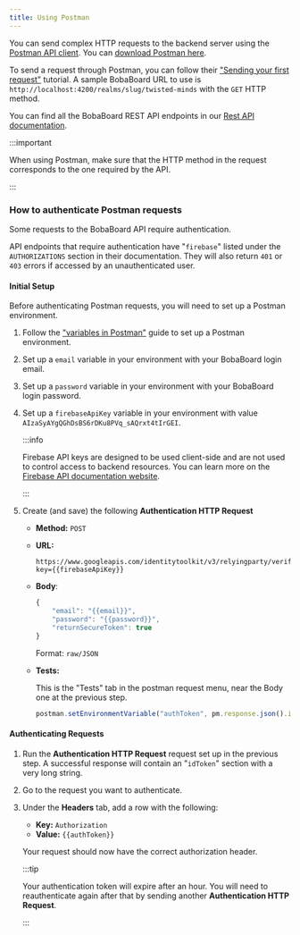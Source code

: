 ```yaml
---
title: Using Postman
---
```


You can send complex HTTP requests to the backend server using the
[Postman API client](https://www.postman.com/product/api-client/). You can
[download Postman here](https://www.postman.com/downloads/).

To send a request through Postman, you can follow their
["Sending your first request"](https://learning.postman.com/docs/getting-started/sending-the-first-request/)
tutorial. A sample BobaBoard URL to use is
`http://localhost:4200/realms/slug/twisted-minds` with the `GET` HTTP method.

You can find all the BobaBoard REST API endpoints in our
[Rest API documentation](/docs/development/rest-api/).

:::important

When using Postman, make sure that the HTTP method in the request corresponds to
the one required by the API.

:::

### How to authenticate Postman requests

Some requests to the BobaBoard API require authentication.

API endpoints that require authentication have "`firebase`" listed under the
`AUTHORIZATIONS` section in their documentation. They will also return `401` or
`403` errors if accessed by an unauthenticated user.

#### Initial Setup

Before authenticating Postman requests, you will need to set up a Postman
environment.

1. Follow the
   ["variables in Postman"](https://www.javatpoint.com/variables-in-postman)
   guide to set up a Postman environment.

2. Set up a `email` variable in your environment with your BobaBoard login
   email.

3. Set up a `password` variable in your environment with your BobaBoard login
   password.

4. Set up a `firebaseApiKey` variable in your environment with value
   `AIzaSyAYgQGhDsBS6rDKu8PVq_sAQrxt4tIrGEI`.

   :::info

   Firebase API keys are designed to be used client-side and are not used to
   control access to backend resources. You can learn more on the
   [Firebase API documentation website](https://firebase.google.com/docs/projects/api-keys).

   :::

5. Create (and save) the following **Authentication HTTP Request**

   - **Method:** `POST`
   - **URL:**
     ```
     https://www.googleapis.com/identitytoolkit/v3/relyingparty/verifyPassword?key={{firebaseApiKey}}
     ```
   - **Body**:

     ```javascript showLineNumbers
     {
         "email": "{{email}}",
         "password": "{{password}}",
         "returnSecureToken": true
     }
     ```

     Format: `raw/JSON`

   - **Tests:**

     This is the "Tests" tab in the postman request menu, near the Body one at
     the previous step.

     ```javascript showLineNumbers
     postman.setEnvironmentVariable("authToken", pm.response.json().idToken);
     ```

#### Authenticating Requests

1. Run the **Authentication HTTP Request** request set up in the previous step.
   A successful response will contain an "`idToken`" section with a very long
   string.

2. Go to the request you want to authenticate.

3. Under the **Headers** tab, add a row with the following:

   - **Key:** `Authorization`
   - **Value:** `{{authToken}}`

   Your request should now have the correct authorization header.

   :::tip

   Your authentication token will expire after an hour. You will need to
   reauthenticate again after that by sending another **Authentication HTTP
   Request**.

   :::
